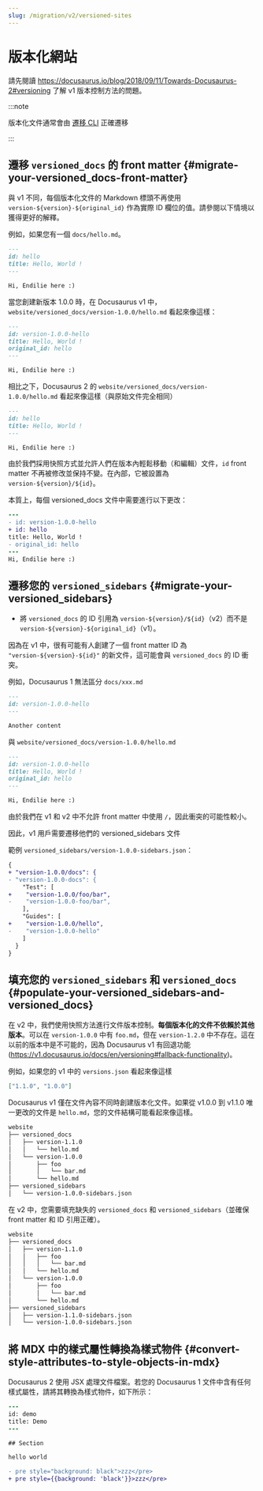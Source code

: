 ```yaml
---
slug: /migration/v2/versioned-sites
---
```


# 版本化網站

請先閱讀 https://docusaurus.io/blog/2018/09/11/Towards-Docusaurus-2#versioning 了解 v1 版本控制方法的問題。

:::note

版本化文件通常會由 [遷移 CLI](./migration-automated.mdx) 正確遷移

:::

## 遷移 `versioned_docs` 的 front matter {#migrate-your-versioned_docs-front-matter}

與 v1 不同，每個版本化文件的 Markdown 標頭不再使用 `version-${version}-${original_id}` 作為實際 ID 欄位的值。請參閱以下情境以獲得更好的解釋。

例如，如果您有一個 `docs/hello.md`。

```md
---
id: hello
title: Hello, World !
---

Hi, Endilie here :)
```

當您創建新版本 1.0.0 時，在 Docusaurus v1 中，`website/versioned_docs/version-1.0.0/hello.md` 看起來像這樣：

```md
---
id: version-1.0.0-hello
title: Hello, World !
original_id: hello
---

Hi, Endilie here :)
```

相比之下，Docusaurus 2 的 `website/versioned_docs/version-1.0.0/hello.md` 看起來像這樣（與原始文件完全相同）

```md
---
id: hello
title: Hello, World !
---

Hi, Endilie here :)
```

由於我們採用快照方式並允許人們在版本內輕鬆移動（和編輯）文件，`id` front matter 不再被修改並保持不變。在內部，它被設置為 `version-${version}/${id}`。

本質上，每個 versioned_docs 文件中需要進行以下更改：

```diff {2-3,5}
---
- id: version-1.0.0-hello
+ id: hello
title: Hello, World !
- original_id: hello
---
Hi, Endilie here :)
```

## 遷移您的 `versioned_sidebars` {#migrate-your-versioned_sidebars}

- 將 `versioned_docs` 的 ID 引用為 `version-${version}/${id}`（v2）而不是 `version-${version}-${original_id}`（v1）。

因為在 v1 中，很有可能有人創建了一個 front matter ID 為 `"version-${version}-${id}"` 的新文件，這可能會與 `versioned_docs` 的 ID 衝突。

例如，Docusaurus 1 無法區分 `docs/xxx.md`

```md
---
id: version-1.0.0-hello
---

Another content
```

與 `website/versioned_docs/version-1.0.0/hello.md`

```md
---
id: version-1.0.0-hello
title: Hello, World !
original_id: hello
---

Hi, Endilie here :)
```

由於我們在 v1 和 v2 中不允許 front matter 中使用 `/`，因此衝突的可能性較小。

因此，v1 用戶需要遷移他們的 versioned_sidebars 文件

範例 `versioned_sidebars/version-1.0.0-sidebars.json`：

```diff {2-3,5-6,9-10}  title="versioned_sidebars/version-1.0.0-sidebars.json"
{
+ "version-1.0.0/docs": {
- "version-1.0.0-docs": {
    "Test": [
+    "version-1.0.0/foo/bar",
-    "version-1.0.0-foo/bar",
    ],
    "Guides": [
+    "version-1.0.0/hello",
-    "version-1.0.0-hello"
    ]
  }
}
```

## 填充您的 `versioned_sidebars` 和 `versioned_docs` {#populate-your-versioned_sidebars-and-versioned_docs}

在 v2 中，我們使用快照方法進行文件版本控制。**每個版本化的文件不依賴於其他版本**。可以在 `version-1.0.0` 中有 `foo.md`，但在 `version-1.2.0` 中不存在。這在以前的版本中是不可能的，因為 Docusaurus v1 有回退功能 (https://v1.docusaurus.io/docs/en/versioning#fallback-functionality)。

例如，如果您的 v1 中的 `versions.json` 看起來像這樣

```json title="versions.json"
["1.1.0", "1.0.0"]
```

Docusaurus v1 僅在文件內容不同時創建版本化文件。如果從 v1.0.0 到 v1.1.0 唯一更改的文件是 `hello.md`，您的文件結構可能看起來像這樣。

```bash
website
├── versioned_docs
│   ├── version-1.1.0
│   │   └── hello.md
│   └── version-1.0.0
│       ├── foo
│       │   └── bar.md
│       └── hello.md
├── versioned_sidebars
│   └── version-1.0.0-sidebars.json
```

在 v2 中，您需要填充缺失的 `versioned_docs` 和 `versioned_sidebars`（並確保 front matter 和 ID 引用正確）。

```bash {3-5,12}
website
├── versioned_docs
│   ├── version-1.1.0
│   │   ├── foo
│   │   │   └── bar.md
│   │   └── hello.md
│   └── version-1.0.0
│       ├── foo
│       │   └── bar.md
│       └── hello.md
├── versioned_sidebars
│   ├── version-1.1.0-sidebars.json
│   └── version-1.0.0-sidebars.json
```

## 將 MDX 中的樣式屬性轉換為樣式物件 {#convert-style-attributes-to-style-objects-in-mdx}

Docusaurus 2 使用 JSX 處理文件檔案。若您的 Docusaurus 1 文件中含有任何樣式屬性，請將其轉換為樣式物件，如下所示：

```diff
---
id: demo
title: Demo
---

## Section

hello world

- pre style="background: black">zzz</pre>
+ pre style={{background: 'black'}}>zzz</pre>
```